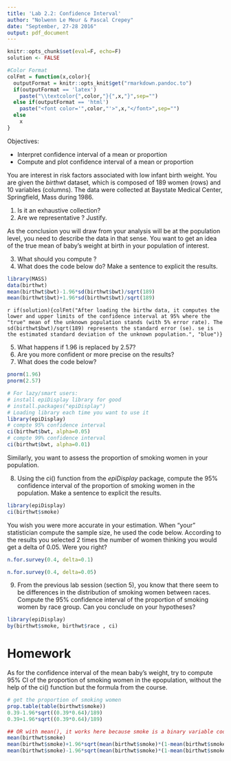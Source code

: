 ```yaml
---
title: 'Lab 2.2: Confidence Interval'
author: "Nolwenn Le Meur & Pascal Crepey"
date: "September, 27-28 2016"
output: pdf_document
---
```


```r
knitr::opts_chunk$set(eval=F, echo=F)
solution <- FALSE


```

```r
#Color Format
colFmt = function(x,color){
  outputFormat = knitr::opts_knit$get("rmarkdown.pandoc.to")
  if(outputFormat == 'latex')
    paste("\\textcolor{",color,"}{",x,"}",sep="")
  else if(outputFormat == 'html')
    paste("<font color='",color,"'>",x,"</font>",sep="")
  else
    x
}
```


Objectives:

* Interpret confidence interval of a mean or proportion
* Compute and plot confidence interval of a mean or proportion

You are interest in risk factors associated with low infant birth weight. You are given the  _birthwt_ dataset, which is composed of 189 women (rows) and 10 variables (columns). The data were collected at Baystate Medical Center, Springfield, Mass during 1986. 

1. Is it an exhaustive collection?
2. Are we representative ? Justify.

As the conclusion you will draw from your analysis will be at the population level, you need to describe the data in that sense. You want to get an idea of the true mean of baby's weight at birth in your population of interest.

3. What should you compute ?
4. What does the code below do? Make a sentence to explicit the results.

```r
library(MASS)
data(birthwt)
mean(birthwt$bwt)-1.96*sd(birthwt$bwt)/sqrt(189)
mean(birthwt$bwt)+1.96*sd(birthwt$bwt)/sqrt(189)
```
`r if(solution){colFmt("After loading the birthw data, it computes the lower and upper limits of the confidence interval at 95% where the "true" mean of the unknown population stands (with 5% error rate). The sd(birthwt$bwt)/sqrt(189) represents the standard error (se). se is the estimated standard deviation of the unknown population.", "blue")}`

5. What happens if 1.96 is replaced by 2.57? 
6. Are you more confident or more precise on the results?
7. What does the code below?
```r
pnorm(1.96)
pnorm(2.57)
```

```r
# For lazy/smart users:
# install epiDisplay library for good
# install.packages("epiDisplay")
# Loading library each time you want to use it
library(epiDisplay)
# compte 95% confidence interval
ci(birthwt$bwt, alpha=0.05)
# compte 99% confidence interval
ci(birthwt$bwt, alpha=0.01)
```

Similarly, you want to assess the proportion of smoking women in your population. 

8. Using the ci() function from the _epiDisplay_ package, compute the 95% confidence interval of the proportion of smoking women in the population. Make a sentence to explicit the results.
```r
library(epiDisplay)
ci(birthwt$smoke)
```

You wish you were more accurate in your estimation. When "your" statistician compute the sample size, he used the code below. According to the results you selected 2 times the number of women thinking you would get a delta of 0.05. Were you right?
```r
n.for.survey(0.4, delta=0.1)
```

```r
n.for.survey(0.4, delta=0.05)
```

9. From the previous lab session (section 5), you know that there seem to be differences in the distribution of smoking women between races. Compute the 95% confidence interval of the proportion of smoking women by race group. Can you conclude on your hypotheses?
```r
library(epiDisplay)
by(birthwt$smoke, birthwt$race , ci)
```

# Homework
As for the confidence interval of the mean baby's weight, try to compute 95% CI of the proportion of smoking women in the epopulation, without the help of the ci() function but the formula from the course.
```r
# get the proportion of smoking women
prop.table(table(birthwt$smoke))
0.39-1.96*sqrt((0.39*0.64)/189)
0.39+1.96*sqrt((0.39*0.64)/189)

## OR with mean(), it works here because smoke is a binary variable coded as integer in R
mean(birthwt$smoke)
mean(birthwt$smoke)+1.96*sqrt(mean(birthwt$smoke)*(1-mean(birthwt$smoke))/189)
mean(birthwt$smoke)-1.96*sqrt(mean(birthwt$smoke)*(1-mean(birthwt$smoke))/189)
```

